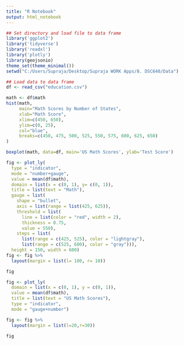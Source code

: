 ```yaml
---
title: "R Notebook"
output: html_notebook
---
```


```r
## Set directory and load file to data frame
library('ggplot2')
library('tidyverse')
library('readxl')
library('plotly')
library(geojsonio)
theme_set(theme_minimal())
setwd("C:/Users/Supraja/Desktop/Supraja WORK Apps/8. DSC640/Data")

## Load data to data frame
df <- read_csv("education.csv")
```

```r
math <- df$math
hist(math,
     main="Math Scores by Number of States",
     xlab="Math Score",
     xlim=c(450, 650),
     ylim=c(0, 25),
     col="blue",
     breaks=c(450, 475, 500, 525, 550, 575, 600, 625, 650)
)
```
```r
boxplot(math, data=df, main='US Math Scores', ylab='Test Score')
```
```r
fig <- plot_ly(
  type = "indicator",
  mode = "number+gauge",
  value = mean(df$math),
  domain = list(x = c(0, 1), y= c(0, 1)),
  title = list(text = "Math"),
  gauge = list(
    shape = "bullet",
    axis = list(range = list(425, 625)),
    threshold = list(
      line = list(color = "red", width = 2),
      thickness = 0.75,
      value = 550),
    steps = list(
      list(range = c(425, 525), color = "lightgray"),
      list(range = c(525, 600), color = "gray"))),
  height = 150, width = 600)
fig <- fig %>%
  layout(margin = list(l= 100, r= 10))

fig
```
```r
fig <- plot_ly(
  domain = list(x = c(0, 1), y = c(0, 1)),
  value = mean(df$math),
  title = list(text = "US Math Scores"),
  type = "indicator",
  mode = "gauge+number")

fig <- fig %>%
  layout(margin = list(l=20,r=30))

fig
```
